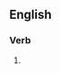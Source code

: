 {{also|reëducating|re-educating}}

==English==

===Verb===
{{head|en|verb form}}

# {{present participle of|en|reeducate|nocat=1}}